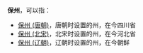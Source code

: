 '''保州'''，可以指：
*[[保州_(唐朝)|保州 (唐朝)]]，唐朝时设置的州，在今四川省
*[[保州_(北宋)|保州 (北宋)]]，北宋时设置的州，在今河北省
*[[保州_(辽朝)|保州 (辽朝)]]，辽朝时设置的州，在今朝鲜

{{Disambig|B|cat=二字中国州名消歧义}}